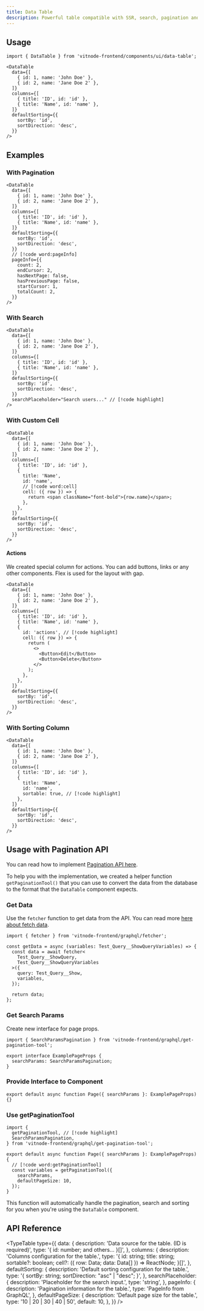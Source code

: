 ```yaml
---
title: Data Table
description: Powerful table compatible with SSR, search, pagination and more.
---
```


## Usage

```tsx
import { DataTable } from 'vitnode-frontend/components/ui/data-table';
```

```tsx
<DataTable
  data={[
    { id: 1, name: 'John Doe' },
    { id: 2, name: 'Jane Doe 2' },
  ]}
  columns={[
    { title: 'ID', id: 'id' },
    { title: 'Name', id: 'name' },
  ]}
  defaultSorting={{
    sortBy: 'id',
    sortDirection: 'desc',
  }}
/>
```

## Examples

### With Pagination

```tsx
<DataTable
  data={[
    { id: 1, name: 'John Doe' },
    { id: 2, name: 'Jane Doe 2' },
  ]}
  columns={[
    { title: 'ID', id: 'id' },
    { title: 'Name', id: 'name' },
  ]}
  defaultSorting={{
    sortBy: 'id',
    sortDirection: 'desc',
  }}
  // [!code word:pageInfo]
  pageInfo={{
    count: 2,
    endCursor: 2,
    hasNextPage: false,
    hasPreviousPage: false,
    startCursor: 1,
    totalCount: 2,
  }}
/>
```

### With Search

```tsx
<DataTable
  data={[
    { id: 1, name: 'John Doe' },
    { id: 2, name: 'Jane Doe 2' },
  ]}
  columns={[
    { title: 'ID', id: 'id' },
    { title: 'Name', id: 'name' },
  ]}
  defaultSorting={{
    sortBy: 'id',
    sortDirection: 'desc',
  }}
  searchPlaceholder="Search users..." // [!code highlight]
/>
```

### With Custom Cell

```tsx
<DataTable
  data={[
    { id: 1, name: 'John Doe' },
    { id: 2, name: 'Jane Doe 2' },
  ]}
  columns={[
    { title: 'ID', id: 'id' },
    {
      title: 'Name',
      id: 'name',
      // [!code word:cell]
      cell: ({ row }) => {
        return <span className="font-bold">{row.name}</span>;
      },
    },
  ]}
  defaultSorting={{
    sortBy: 'id',
    sortDirection: 'desc',
  }}
/>
```

#### Actions

We created special column for actions. You can add buttons, links or any other components. Flex is used for the layout with gap.

```tsx
<DataTable
  data={[
    { id: 1, name: 'John Doe' },
    { id: 2, name: 'Jane Doe 2' },
  ]}
  columns={[
    { title: 'ID', id: 'id' },
    { title: 'Name', id: 'name' },
    {
      id: 'actions', // [!code highlight]
      cell: ({ row }) => {
        return (
          <>
            <Button>Edit</Button>
            <Button>Delete</Button>
          </>
        );
      },
    },
  ]}
  defaultSorting={{
    sortBy: 'id',
    sortDirection: 'desc',
  }}
/>
```

### With Sorting Column

```tsx
<DataTable
  data={[
    { id: 1, name: 'John Doe' },
    { id: 2, name: 'Jane Doe 2' },
  ]}
  columns={[
    { title: 'ID', id: 'id' },
    {
      title: 'Name',
      id: 'name',
      sortable: true, // [!code highlight]
    },
  ]}
  defaultSorting={{
    sortBy: 'id',
    sortDirection: 'desc',
  }}
/>
```

## Usage with Pagination API

You can read how to implement [Pagination API here](/docs/dev/database-pagination).

To help you with the implementation, we created a helper function `getPaginationTool()` that you can use to convert the data from the database to the format that the `DataTable` component expects.

 
<Steps>
<Step>
 
### Get Data

Use the `fetcher` function to get data from the API. You can read more [here about fetch data](/docs/dev/fetch).

```tsx title="example-page.tsx"
import { fetcher } from 'vitnode-frontend/graphql/fetcher';

const getData = async (variables: Test_Query__ShowQueryVariables) => {
  const data = await fetcher<
    Test_Query__ShowQuery,
    Test_Query__ShowQueryVariables
  >({
    query: Test_Query__Show,
    variables,
  });

  return data;
};
```

</Step>
<Step>
 
### Get Search Params

Create new interface for page props.

```tsx title="example-page.tsx"
import { SearchParamsPagination } from 'vitnode-frontend/graphql/get-pagination-tool';

export interface ExamplePageProps {
  searchParams: SearchParamsPagination;
}
```

</Step>
 
<Step>
 
### Provide Interface to Component

```tsx title="example-page.tsx"
export default async function Page({ searchParams }: ExamplePageProps) {}
```

</Step>

<Step>
 
### Use getPaginationTool

```tsx title="example-page.tsx"
import {
  getPaginationTool, // [!code highlight]
  SearchParamsPagination,
} from 'vitnode-frontend/graphql/get-pagination-tool';

export default async function Page({ searchParams }: ExamplePageProps) {
  // [!code word:getPaginationTool]
  const variables = getPaginationTool({
    searchParams,
    defaultPageSize: 10,
  });
}
```

This function will automatically handle the pagination, search and sorting for you when you're using the `DataTable` component.

</Step>
</Steps>

## API Reference


<TypeTable
  type={{
    data: {
      description: 'Data source for the table. (ID is required)',
      type: '{ id: number; and others... }[]',
    },
    columns: {
      description: 'Columns configuration for the table.',
      type: '{ id: string; title: string; sortable?: boolean; cell?: ({ row: Data; data: Data[] }) => ReactNode; }[]',
    },
    defaultSorting: {
      description: 'Default sorting configuration for the table.',
      type: '{ sortBy: string; sortDirection: "asc" | "desc"; }',
    },
    searchPlaceholder: {
      description: 'Placeholder for the search input.',
      type: 'string',
    },
    pageInfo: {
      description: 'Pagination information for the table.',
      type: 'PageInfo from GraphQL',
    },
    defaultPageSize: {
      description: 'Default page size for the table.',
      type: '10 | 20 | 30 | 40 | 50',
      default: 10,
    },
  }}
/>
